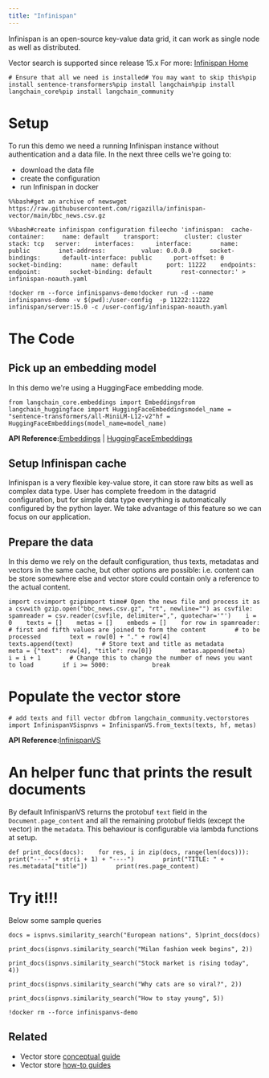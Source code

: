 ```yaml
---
title: "Infinispan"
---
```


Infinispan is an open-source key-value data grid, it can work as single node as well as distributed.

Vector search is supported since release 15.x For more: [Infinispan Home](https://infinispan.org)

```
# Ensure that all we need is installed# You may want to skip this%pip install sentence-transformers%pip install langchain%pip install langchain_core%pip install langchain_community
```

# Setup

To run this demo we need a running Infinispan instance without authentication and a data file. In the next three cells we're going to:

* download the data file
* create the configuration
* run Infinispan in docker

```
%%bash#get an archive of newswget https://raw.githubusercontent.com/rigazilla/infinispan-vector/main/bbc_news.csv.gz
```

```
%%bash#create infinispan configuration fileecho 'infinispan:  cache-container:     name: default    transport:       cluster: cluster       stack: tcp   server:    interfaces:      interface:        name: public        inet-address:          value: 0.0.0.0     socket-bindings:      default-interface: public      port-offset: 0              socket-binding:        name: default        port: 11222    endpoints:      endpoint:        socket-binding: default        rest-connector:' > infinispan-noauth.yaml
```

```
!docker rm --force infinispanvs-demo!docker run -d --name infinispanvs-demo -v $(pwd):/user-config  -p 11222:11222 infinispan/server:15.0 -c /user-config/infinispan-noauth.yaml
```

# The Code

## Pick up an embedding model

In this demo we're using a HuggingFace embedding mode.

```
from langchain_core.embeddings import Embeddingsfrom langchain_huggingface import HuggingFaceEmbeddingsmodel_name = "sentence-transformers/all-MiniLM-L12-v2"hf = HuggingFaceEmbeddings(model_name=model_name)
```

**API Reference:**[Embeddings](https://python.langchain.com/api_reference/core/embeddings/langchain_core.embeddings.embeddings.Embeddings.html) | [HuggingFaceEmbeddings](https://python.langchain.com/api_reference/huggingface/embeddings/langchain_huggingface.embeddings.huggingface.HuggingFaceEmbeddings.html)

## Setup Infinispan cache

Infinispan is a very flexible key-value store, it can store raw bits as well as complex data type. User has complete freedom in the datagrid configuration, but for simple data type everything is automatically configured by the python layer. We take advantage of this feature so we can focus on our application.

## Prepare the data

In this demo we rely on the default configuration, thus texts, metadatas and vectors in the same cache, but other options are possible: i.e. content can be store somewhere else and vector store could contain only a reference to the actual content.

```
import csvimport gzipimport time# Open the news file and process it as a csvwith gzip.open("bbc_news.csv.gz", "rt", newline="") as csvfile:    spamreader = csv.reader(csvfile, delimiter=",", quotechar='"')    i = 0    texts = []    metas = []    embeds = []    for row in spamreader:        # first and fifth values are joined to form the content        # to be processed        text = row[0] + "." + row[4]        texts.append(text)        # Store text and title as metadata        meta = {"text": row[4], "title": row[0]}        metas.append(meta)        i = i + 1        # Change this to change the number of news you want to load        if i >= 5000:            break
```

# Populate the vector store

```
# add texts and fill vector dbfrom langchain_community.vectorstores import InfinispanVSispnvs = InfinispanVS.from_texts(texts, hf, metas)
```

**API Reference:**[InfinispanVS](https://python.langchain.com/api_reference/community/vectorstores/langchain_community.vectorstores.infinispanvs.InfinispanVS.html)

# An helper func that prints the result documents

By default InfinispanVS returns the protobuf `ŧext` field in the `Document.page_content` and all the remaining protobuf fields (except the vector) in the `metadata`. This behaviour is configurable via lambda functions at setup.

```
def print_docs(docs):    for res, i in zip(docs, range(len(docs))):        print("----" + str(i + 1) + "----")        print("TITLE: " + res.metadata["title"])        print(res.page_content)
```

# Try it!!!

Below some sample queries

```
docs = ispnvs.similarity_search("European nations", 5)print_docs(docs)
```

```
print_docs(ispnvs.similarity_search("Milan fashion week begins", 2))
```

```
print_docs(ispnvs.similarity_search("Stock market is rising today", 4))
```

```
print_docs(ispnvs.similarity_search("Why cats are so viral?", 2))
```

```
print_docs(ispnvs.similarity_search("How to stay young", 5))
```

```
!docker rm --force infinispanvs-demo
```

## Related

* Vector store [conceptual guide](/oss/concepts/vectorstores)
* Vector store [how-to guides](/oss/how_to/#vector-stores)

